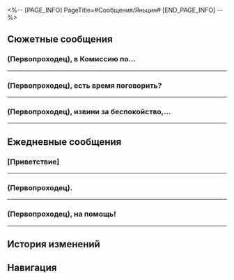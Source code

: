 <%-- [PAGE_INFO]
PageTitle=#Сообщения/Яньцин#
[END_PAGE_INFO] --%>
{{Сообщение Инфобокс
|id          = 1209
|Изображение = Персонаж Яньцин Иконка.png
|Тип         = Персонаж
|Отправитель = Яньцин
|Описание    = Сегодня в Комиссии по ремёслам есть новинки? Нет
|Фракция     = Лофу Сяньчжоу
}}

==Сюжетные сообщения==
===(Первопроходец), в Комиссию по...===
{{Сообщения
|условие_получения = 
|текст =
:'''Яньцин:''' (Первопроходец), в Комиссию по полётам пришло сообщение, что экспресс прибыл на Сяньчжоу.
:'''Яньцин:''' Так значит, вы на Лофу?
:{Выбор} Мы в Приюте звёздных яликов!
::'''(Первопроходец):''' Только прибыли в Приют звёздных яликов.
:{Выбор} Всё-то ты знаешь!
::'''(Первопроходец):''' От тебя ничего не скрыть!
:'''Яньцин:''' Генерал отправил меня в Приют звёздных яликов, скоро встретимся!
}}
----

===(Первопроходец), есть время поговорить?===
{{Сообщения
|условие_получения = 
|текст =
:'''Яньцин:''' (Первопроходец), есть время поговорить?
:{Выбор} Могу прямо сейчас.
::'''(Первопроходец):''' Могу прямо сейчас.
::'''Яньцин:''' [[File:Sticker PPG 03 Yanqing 02.png|80px]]
::'''Яньцин:''' Отлично, спасибо!
:{Выбор} Только если ненадолго.
::'''(Первопроходец):''' Да, если это ненадолго.
::'''Яньцин:''' [[File:Sticker PPG 03 Yanqing 02.png|80px]]
::'''Яньцин:''' Да, хорошо.
:'''Яньцин:''' Не знаю, может, это всё стресс из-за Церемонии боевых искусств или что-то другое
:'''Яньцин:''' Но мне всё время снятся сражения с соперниками.
:'''Яньцин:''' Я плохо помню, что именно мне снится... Но, кажется, во сне я много проигрываю.
:{Выбор} Бедняжка.
::'''(Первопроходец):''' Бедняжка, тебе даже во сне не победить?
::'''Яньцин:''' Мне всё равно, побеждаю я или проигрываю во сне.
:{Выбор} Это всё из-за стресса.
::'''(Первопроходец):''' Это проявление высокого уровня стресса.
::'''Яньцин:''' А, вот как.
:{Выбор} Попробуй отправиться в грёзы.
::'''(Первопроходец):''' Яньцин, ты же знаешь о Пенаконии? Отправляйся туда и в сладких грёзах победи всех противников.
::'''Яньцин:''' Не думаю, что победы над противниками можно назвать сладкими грёзами...
::'''Яньцин:''' Но спасибо за совет, (Первопроходец).
:'''Яньцин:''' Каждый раз во сне у меня были разные противники.
:'''Яньцин:''' Помню, как сражался на копьях, на рапирах, на двуручных мечах, на глефах... Однажды я сражался сам с собой.
:'''Яньцин:''' Но каким бы ни было испытание, я чувствовал, что оно связано с тобой, (Первопроходец).
:'''Яньцин:''' Словно это ты {{MC|ж=привела|м=привёл}} ко мне всех этих противников....
:{Выбор} Так ты хочешь мне отомстить?
::'''(Первопроходец):''' В смысле? Ты хочешь мне отомстить?
::'''Яньцин:''' Нет-нет!
::'''Яньцин:''' Я не об этом!
:{Выбор} Да, это всё я.
::'''(Первопроходец):''' Да, это я {{MC|ж=подослала|м=подослал}} тебе в сон всех этих противников.
::'''Яньцин:''' (Первопроходец), ты всё шутишь.
::'''Яньцин:''' Это самые обычные сны.
:{Выбор} Я так не умею.
::'''(Первопроходец):''' Я... пока умею влиять на сны других людей.
::'''Яньцин:''' Я тебя ни в чём не обвиняю.
::'''Яньцин:''' Это самые обычные сны.
:'''Яньцин:''' «О чём думаешь днём, то ночью и снится».
:'''Яньцин:''' Этот сон, наверное, отражает моё желание сразиться с тобой, (Первопроходец).
:'''Яньцин:''' В общем... Можешь ли ты...
:{Выбор} Я дам тебе пару советов.
::'''(Первопроходец):''' Теперь понятно. Ты хочешь, чтобы я {{MC|ж=дала|м=дал}} тебе пару советов.
::'''Яньцин:''' Да.
::'''Яньцин:''' Когда у тебя будет время, поделись со мной знаниями.
:{Выбор} Подождём, когда будет лучше получаться.
::'''(Первопроходец):''' Куда тебе спешить? Как только почувствуешь, что у тебя уже лучше получается, мы ещё сразимся.
::'''Яньцин:''' Я понял.
:'''Яньцин:''' Как здорово высказать то, что меня волнует. Спасибо, тогда я побеспокою тебя в другой раз.
:'''(Первопроходец):''' Ага, пока.
}}
----

===(Первопроходец), извини за беспокойство,...===
{{Сообщения
|условие_получения = 
|текст =
:'''Яньцин:''' (Первопроходец), извини за беспокойство, у меня к тебе одно дело.
:'''Яньцин:''' Тебе сейчас удобно?
:{Выбор} Удобно.
::'''(Первопроходец):''' Да, говори.
::'''Яньцин:''' Вот и отлично!
:{Выбор} Не очень удобно...
::'''(Первопроходец):''' Мне сейчас не очень удобно. Что-то срочное?
::'''Яньцин:''' Не то чтобы срочное. Я расскажу вкратце.
:{Выбор} ...Март 7 что-то натворила?
::'''(Первопроходец):''' Дай угадаю, Март 7 снова что-то натворила?
::'''(Первопроходец):''' Говорю сразу, я ей не нянька!
::'''(Первопроходец):''' Если что-то случилось, лучше обратиться к господину Янгу, госпоже Химеко или Дань Хэну.
::'''Яньцин:''' Не переживай, с госпожой Март всё в порядке. У меня к тебе личное дело.
:'''Яньцин:''' Хотя мы столкнулись с некоторыми трудностями на Церемонии боевых искусств, в конечном итоге, можно сказать, что мероприятие прошло успешно.
:{Выбор} Многовато было трудностей...
::'''(Первопроходец):''' «Некоторые трудности»? Да у нас были огромные проблемы!
::'''Яньцин:''' Верно, (Первопроходец), столько всего произошло.
:{Выбор} Слишком абстрактно...
::'''(Первопроходец):''' Ты говоришь слишком абстрактно, опуская саму суть Церемонии боевых искусств.
::'''Яньцин:''' ...Я хочу обсудить вовсе не Церемонию боевых искусств, поэтому перейду сразу к делу.
:'''Яньцин:''' Да, было много происшествий, но благодаря помощи Звёздного экспресса всё закончилось хорошо. Я бы хотел выразить искреннюю благодарность вам и всему экипажу.
:'''Яньцин:''' Но выражать благодарность в сообщении слишком уж противоречит правилам приличия...
:'''Яньцин:''' Поэтому я надеюсь ещё раз встретиться с экипажем Звёздного экспресса, чтобы отблагодарить вас.
:{Выбор} Хорошо.
::'''(Первопроходец):''' Конечно, где?
::'''Яньцин:''' Отлично, госпожа Март и учитель Дань Хэн тоже согласились на встречу.
:{Выбор} А что остальные сказали?
::'''(Первопроходец):''' И что же сказали Март и Дань Хэн?
::'''Яньцин:''' Они согласны.
::'''(Первопроходец):''' Тогда без меня никак.
:'''Яньцин:''' Тогда увидимся в Приюте звёздных яликов.
:{Выбор} До встречи.
::'''(Первопроходец):''' До встречи.
:{Выбор} Я опоздаю.
::'''(Первопроходец):''' Я немного опоздаю, уф...
;{Принятая миссия: Там, где прощались на древнем пути}
}}
----

==Ежедневные сообщения==
===[Приветствие]===
{{Сообщения
|условие_получения = 
|текст=
:'''Яньцин:''' [[File:Sticker PPG 07 Pom-Pom 01.png|80px|&lbrack;Приветствие&rbrack;]]
:'''Яньцин:''' Привет, учитель (Первопроходец)!
:'''Яньцин:''' Я слышал, что ты много путешествуешь.
:'''Яньцин:''' Мне понравились два новых меча от Комиссии по ремёслам.
:'''Яньцин:''' Я не могу выбрать.
:'''Яньцин:''' (Первопроходец), можешь посмотреть и помочь?
:{Выбор} Конечно.
:'''(Первопроходец):''' Конечно, как они выглядят?
:'''Яньцин:''' Один из них сделан видьядхара, выкован из экзотического кораллового металла Чешуйчатого ущелья и закалён в родниковой воде, им можно пользоваться во многих экстремальных обстоятельствах.
:'''Яньцин:''' Произведение искусства!
:'''Яньцин:''' Другой выкован мастером горнила с использованием хрустального нефрита из другого мира. Его блеск неотразим, и он оснащён новейшим лётным компонентом. Он может быть соединён с сознанием владельца и отправлен в полёт через всё поле боя.
:'''Яньцин:''' Так круто!
:{Выбор} Первый.
::'''(Первопроходец):''' Бери первый.
::'''(Первопроходец):''' Функциональность важнее для сражений.
:{Выбор} Второй.
::'''(Первопроходец):''' Бери второй.
::'''(Первопроходец):''' Быть крутым важнее всего!
:{Выбор} Бери оба.
::'''(Первопроходец):''' Только детям приходится делать выбор.
::'''(Первопроходец):''' Бери оба!
:{{Диалог|Предупреждение}} Ваш друг Яньцин не в сети
:{Выбор} ?
:'''(Первопроходец):''' [[File:Sticker PPG 07 Pom-Pom 07.png|80px|&lbrack;Недоумение&rbrack;]]
:{{Диалог|Предупреждение}} Ваш друг Яньцин в сети
:'''Яньцин:''' Купил!
:'''Яньцин:''' Плевать, разберусь со всем в конце месяца!
:{Выбор} Не парься!
:'''(Первопроходец):''' Не парься!
:'''Яньцин:''' Полюбуешься при встрече!
:'''Яньцин:''' Большое спасибо за совет, (Первопроходец)!
}}
----

===(Первопроходец).===
{{Сообщения
|условие_получения = 
|текст=
:'''Яньцин:''' (Первопроходец).
:'''Яньцин:''' Мне интересно.
:'''Яньцин:''' Тебе встречались противники, которые произвели на тебя неизгладимое впечатление?
:{Выбор} Зверь Судного дня
::'''(Первопроходец):''' Я {{MC|ж=одолела|м=одолел}} Зверя Судного дня на космической станции «Герта».
::'''Яньцин:''' Зверя Судного дня? Я читал о таких в Военной доктрине Облачных Рыцарей, но точно не помню...
::'''Яньцин:''' Сяньчжоу давно не сталкивались с Легионом Антиматерии.
::{Выбор} Представь огромную ящерицу.
::'''(Первопроходец):''' Представь огромную ящерицу с крыльями.
::'''Яньцин:''' Кажется, я понял...
::'''Яньцин:''' Завидую, ты можешь отточить навыки в бою со столькими монстрами...
:{Выбор} Гепард
::'''(Первопроходец):''' Я {{MC|ж=сражалась|м=сражался}} с очень сильным командующим на Ярило-VI.
::'''Яньцин:''' Командующим? Это ещё кто?
::{Выбор} Представь командира Облачных Рыцарей.
::'''(Первопроходец):''' Это как командир Облачных Рыцарей на Лофу.
::'''(Первопроходец):''' Его удары были твёрдыми, как ледник, а его оружие было нетрадиционным - щит, сделанный из футляра для музыкального инструмента.
::'''Яньцин:''' Футляр!
::'''Яньцин:''' Действительно, в руках сильных мира сего даже травинка или ветка могут быть использованы в качестве оружия.
::'''Яньцин:''' Какой интересный противник, я хотел бы с ним сразиться!
:{Выбор} Я сильнее
::'''(Первопроходец):''' Да, но я всех {{MC|ж=победила|м=победил}}!
::'''Яньцин:''' Ха-ха, и правда! Надеюсь, мы скоро встретимся с тобой на Звёздной церемонии боевых искусств.
::'''Яньцин:''' Я точно возьму титул Мастера меча, когда придёт время!
:'''Яньцин:''' Генерал считает, что моё мастерство владения мечом всё ещё можно улучшить, поэтому я продолжу усердно тренироваться.
:'''Яньцин:''' Если у тебя есть время, не хочешь устроить со мной пару тренировочных поединков?
:'''Яньцин:''' Мне пора, до встречи!
}}
----

===(Первопроходец), на помощь!===
{{Сообщения
|условие_получения = 
|текст=
:'''Яньцин:''' (Первопроходец), на помощь!
:'''Яньцин:''' Идёт дождь, и я увидел выводок белых котят без мамы, что мне делать?
:{Выбор} Подождать их маму.
::'''(Первопроходец):''' Может быть, подождать, пока вернётся их мама? Она могла отправиться на охоту за едой.
::'''Яньцин:''' Я тоже так подумал, поэтому держу над ними зонтик.
::'''Яньцин:''' Я боюсь их перемещать, вдруг мама вернётся и не найдёт их.
:{Выбор} Перенести их в укрытие.
::'''(Первопроходец):''' Перенести их под какое-нибудь укрытие, чтобы они не заболели.
::'''Яньцин:''' Я боюсь их перемещать, вдруг мама вернётся и не найдёт их.
::'''Яньцин:''' К счастью, я купил зонтик, так что могу ненадолго их защитить.
:{Выбор} Забери их с собой.
::'''(Первопроходец):''' Забери их с собой.
::'''Яньцин:''' Я подожду их маму, она могла пойти искать еду. Будет жалко, если она не сможет их найти, когда вернётся.
::'''Яньцин:''' К счастью, я купил зонтик, так что могу ненадолго их защитить.
:'''Яньцин:''' Смотрю на них...
:{Выбор} Что случилось?
:'''(Первопроходец):''' Что случилось?
:'''Яньцин:''' И думаю, что никогда не видел своих родителей. Даже не знаю, нужен ли я им, или их уже нет...
:'''Яньцин:''' У меня всё равно мало воспоминаний, так что... Всё в порядке.
:'''Яньцин:''' Мои самые ранние воспоминания о том, как генерал учит меня.
:{Выбор} Тебе сложно пришлось.
::'''(Первопроходец):''' Тебе сложно пришлось.
::'''Яньцин:''' Думаю, генералу пришлось ещё сложнее.
:{Выбор} Генералу, должно быть, тоже было нелегко.
::'''(Первопроходец):''' Генералу, должно быть, тоже было нелегко.
::'''Яньцин:''' Да, он потратил столько сил.
:'''Яньцин:''' О, мамочка котят вернулась.
:{Выбор} Как здорово!
:'''(Первопроходец):''' Как здорово!
:'''Яньцин:''' Я пойду, спасибо, что {{MC|ж=выслушала|м=выслушал}}.
:'''Яньцин:''' Держи всё в секрете! Мы взрослые, так что клясться на пальчиках необязательно.
}}
----

==История изменений==
{{История изменений|2.7}}

==Навигация==
{{Сообщения Навбокс}}